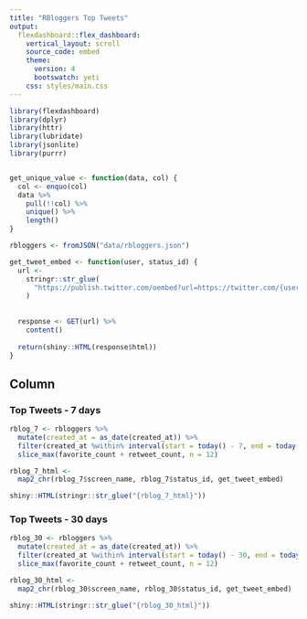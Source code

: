 ```yaml
---
title: "RBloggers Top Tweets"
output: 
  flexdashboard::flex_dashboard:
    vertical_layout: scroll
    source_code: embed
    theme:
      version: 4
      bootswatch: yeti
    css: styles/main.css
---
```


```r
library(flexdashboard)
library(dplyr)
library(httr)
library(lubridate)
library(jsonlite)
library(purrr)


get_unique_value <- function(data, col) {
  col <- enquo(col)
  data %>%
    pull(!!col) %>%
    unique() %>%
    length()
}

rbloggers <- fromJSON("data/rbloggers.json")

get_tweet_embed <- function(user, status_id) {
  url <-
    stringr::str_glue(
      "https://publish.twitter.com/oembed?url=https://twitter.com/{user}/status/{status_id}&partner=&hide_thread=false"
    )
  
  
  response <- GET(url) %>%
    content()
  
  return(shiny::HTML(response$html))
}
```


Column {.tabset .tabset-fade}
-----------------------------------------------------------------------

### Top Tweets - 7 days {.tweet-wall}

```r
rblog_7 <- rbloggers %>%
  mutate(created_at = as_date(created_at)) %>%
  filter(created_at %within% interval(start = today() - 7, end = today())) %>%
  slice_max(favorite_count + retweet_count, n = 12)

rblog_7_html <-
  map2_chr(rblog_7$screen_name, rblog_7$status_id, get_tweet_embed)

shiny::HTML(stringr::str_glue("{rblog_7_html}"))
```

### Top Tweets - 30 days {.tweet-wall}

```r
rblog_30 <- rbloggers %>%
  mutate(created_at = as_date(created_at)) %>%
  filter(created_at %within% interval(start = today() - 30, end = today())) %>%
  slice_max(favorite_count + retweet_count, n = 12)

rblog_30_html <-
  map2_chr(rblog_30$screen_name, rblog_30$status_id, get_tweet_embed)

shiny::HTML(stringr::str_glue("{rblog_30_html}"))
```

